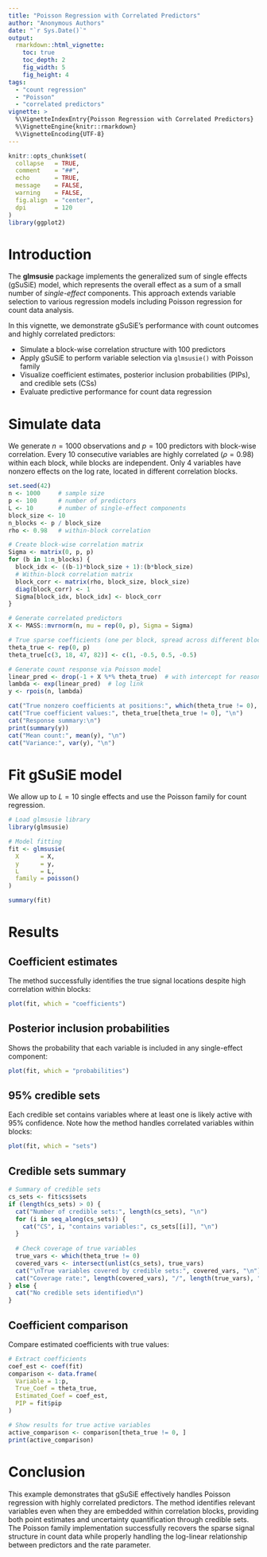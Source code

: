 ```yaml
---
title: "Poisson Regression with Correlated Predictors"
author: "Anonymous Authors"
date: "`r Sys.Date()`"
output:
  rmarkdown::html_vignette:
    toc: true
    toc_depth: 2
    fig_width: 5
    fig_height: 4
tags:
  - "count regression"
  - "Poisson"
  - "correlated predictors"
vignette: >
  %\VignetteIndexEntry{Poisson Regression with Correlated Predictors}
  %\VignetteEngine{knitr::rmarkdown}
  %\VignetteEncoding{UTF-8}
---
```

```r
knitr::opts_chunk$set(
  collapse   = TRUE,
  comment    = "##",
  echo       = TRUE,
  message    = FALSE,
  warning    = FALSE,
  fig.align  = "center",
  dpi        = 120
)
library(ggplot2)
```

# Introduction

The **glmsusie** package implements the generalized sum of single effects (gSuSiE) model, which represents the overall effect as a sum of a small number of *single-effect* components. This approach extends variable selection to various regression models including Poisson regression for count data analysis.

In this vignette, we demonstrate gSuSiE's performance with count outcomes and highly correlated predictors:

- Simulate a block-wise correlation structure with 100 predictors
- Apply gSuSiE to perform variable selection via `glmsusie()` with Poisson family
- Visualize coefficient estimates, posterior inclusion probabilities (PIPs), and credible sets (CSs)
- Evaluate predictive performance for count data regression

# Simulate data

We generate $n=1000$ observations and $p=100$ predictors with block-wise correlation. Every 10 consecutive variables are highly correlated ($\rho=0.98$) within each block, while blocks are independent. Only 4 variables have nonzero effects on the log rate, located in different correlation blocks.

```r
set.seed(42)
n <- 1000     # sample size
p <- 100      # number of predictors
L <- 10       # number of single-effect components
block_size <- 10
n_blocks <- p / block_size
rho <- 0.98   # within-block correlation

# Create block-wise correlation matrix
Sigma <- matrix(0, p, p)
for (b in 1:n_blocks) {
  block_idx <- ((b-1)*block_size + 1):(b*block_size)
  # Within-block correlation matrix
  block_corr <- matrix(rho, block_size, block_size)
  diag(block_corr) <- 1
  Sigma[block_idx, block_idx] <- block_corr
}

# Generate correlated predictors
X <- MASS::mvrnorm(n, mu = rep(0, p), Sigma = Sigma)

# True sparse coefficients (one per block, spread across different blocks)
theta_true <- rep(0, p)
theta_true[c(3, 18, 47, 82)] <- c(1, -0.5, 0.5, -0.5)

# Generate count response via Poisson model
linear_pred <- drop(-1 + X %*% theta_true)  # with intercept for reasonable counts
lambda <- exp(linear_pred)  # log link
y <- rpois(n, lambda)

cat("True nonzero coefficients at positions:", which(theta_true != 0), "\n")
cat("True coefficient values:", theta_true[theta_true != 0], "\n")
cat("Response summary:\n")
print(summary(y))
cat("Mean count:", mean(y), "\n")
cat("Variance:", var(y), "\n")
```

# Fit gSuSiE model

We allow up to $L=10$ single effects and use the Poisson family for count regression.

```r
# Load glmsusie library
library(glmsusie)

# Model fitting
fit <- glmsusie(
  X      = X,
  y      = y,
  L      = L,
  family = poisson()
)

summary(fit)
```

# Results

## Coefficient estimates

The method successfully identifies the true signal locations despite high correlation within blocks:

```r
plot(fit, which = "coefficients")
```

## Posterior inclusion probabilities

Shows the probability that each variable is included in any single-effect component:

```r
plot(fit, which = "probabilities")
```

## 95% credible sets

Each credible set contains variables where at least one is likely active with 95% confidence. Note how the method handles correlated variables within blocks:

```r
plot(fit, which = "sets")
```

## Credible sets summary
```r
# Summary of credible sets
cs_sets <- fit$cs$sets
if (length(cs_sets) > 0) {
  cat("Number of credible sets:", length(cs_sets), "\n")
  for (i in seq_along(cs_sets)) {
    cat("CS", i, "contains variables:", cs_sets[[i]], "\n")
  }
  
  # Check coverage of true variables
  true_vars <- which(theta_true != 0)
  covered_vars <- intersect(unlist(cs_sets), true_vars)
  cat("\nTrue variables covered by credible sets:", covered_vars, "\n")
  cat("Coverage rate:", length(covered_vars), "/", length(true_vars), "\n")
} else {
  cat("No credible sets identified\n")
}
```

## Coefficient comparison

Compare estimated coefficients with true values:

```r
# Extract coefficients
coef_est <- coef(fit)
comparison <- data.frame(
  Variable = 1:p,
  True_Coef = theta_true,
  Estimated_Coef = coef_est,
  PIP = fit$pip
)

# Show results for true active variables
active_comparison <- comparison[theta_true != 0, ]
print(active_comparison)
```

# Conclusion

This example demonstrates that gSuSiE effectively handles Poisson regression with highly correlated predictors. The method identifies relevant variables even when they are embedded within correlation blocks, providing both point estimates and uncertainty quantification through credible sets. The Poisson family implementation successfully recovers the sparse signal structure in count data while properly handling the log-linear relationship between predictors and the rate parameter.